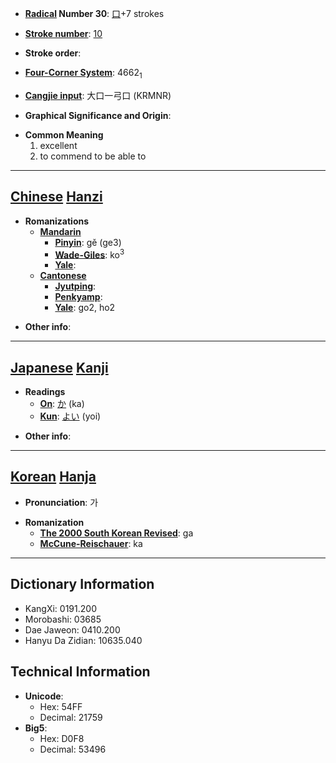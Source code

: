 * '''[[Wiktionary:Chinese radical index| Radical]] Number 30''': [[Wiktionary:Chinese radical index 口|口]]+7 strokes

* '''[[Wiktionary:Chinese total strokes index|Stroke number]]''': [[Wiktionary:Chinese total strokes index 10|10]]

* '''Stroke order''': 

* '''[[Wiktionary:Chinese four corner index|Four-Corner System]]''': 4662<sub>1</sub>

* '''[[Wiktionary:Chinese Cangjie index|Cangjie input]]''': 大口一弓口 (KRMNR)

* '''Graphical Significance and Origin''': 

* '''Common Meaning'''
*#excellent
*# to commend to be able to


----

== [[Chinese]] [[Hanzi]] ==

* '''Romanizations'''
** '''[[Mandarin]]'''
*** '''[[Pinyin]]''': gě (ge3)
*** '''[[Wade-Giles]]''': ko<sup>3</sup>
*** '''[[Yale]]''': 
** '''[[Cantonese]]'''
*** '''[[Jyutping]]''':
*** '''[[Penkyamp]]''': 
*** '''[[Yale]]''': go2, ho2

* '''Other info''': 

----

== [[Japanese]] [[Kanji]] ==

* '''Readings'''
** '''[[On]]''': [[か]] (ka)
** '''[[Kun]]''': [[よい]] (yoi)

* '''Other info''':  

----

== [[Korean]] [[Hanja]] ==

* '''Pronunciation''': 가

* '''Romanization'''
** '''[[The 2000 South Korean Revised Romanization|The 2000 South Korean Revised]]''': ga
** '''[[McCune-Reischauer]]''': ka

----

== Dictionary Information ==

* KangXi: 0191.200
* Morobashi: 03685
* Dae Jaweon: 0410.200
* Hanyu Da Zidian: 10635.040

== Technical Information ==

* '''Unicode''':
** Hex: 54FF
** Decimal: 21759
* '''Big5''':
** Hex: D0F8
** Decimal: 53496